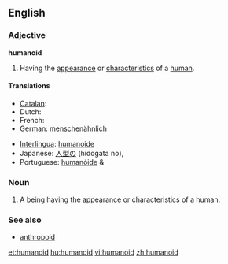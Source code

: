 {{wikipedia}}
==English==

===Adjective===
'''humanoid'''

# Having the [[appearance]] or [[characteristics]] of a [[human]].

====Translations====
{{trans-top|humanoid}}
* [[Catalan]]: {{t|ca|humanoide|m|f}}
* Dutch: {{t-|nl|humanoïde|m}}
* French: {{t+|fr|humanoïde|m}}
* German: [[menschenähnlich]]
{{trans-mid}}
* [[Interlingua]]: [[humanoide]]
* Japanese: [[人型の]] (hidogata no),  {{t-|ja|擬人化|sc=Jpan}}
* Portuguese: [[humanóide]] {{m}} & {{f}}
{{trans-bottom}}

===Noun===
{{en-noun}}

# A being having the appearance or characteristics of a human.

===See also===
*[[anthropoid]]

[[et:humanoid]]
[[hu:humanoid]]
[[vi:humanoid]]
[[zh:humanoid]]